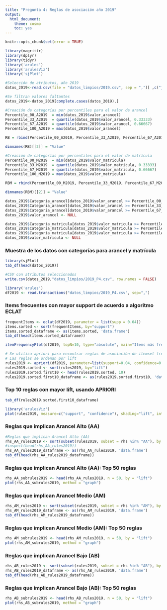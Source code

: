 ```yaml
---
title: "Pregunta 4: Reglas de asociación año 2019"
output: 
  html_document: 
    theme: cosmo
    toc: yes
---
```


```r
knitr::opts_chunk$set(error = TRUE)
```

```r
library(magrittr) 
library(dplyr)    
library(tidyr)
library('arules') 
library('arulesViz')
library('sjPlot')
```


```r
#Selección de atributos, año 2019
datos_2019<-read.csv(file = "datos_limpios/2019.csv", sep = ",")[ ,c("jornada","rango_edad","dur_total_carr","tipo_inst_3","area_conocimiento","region_sede","acreditada_inst","valor_arancel","valor_matricula")]
```

```r
#Se filtran valores faltantes
datos_2019<-datos_2019[complete.cases(datos_2019),]
```


```r
#Creación de categorías por percentiles para el valor de arancel
Percentile_00_A2019  = min(datos_2019$valor_arancel)
Percentile_33_A2019  = quantile(datos_2019$valor_arancel, 0.33333)
Percentile_67_A2019  = quantile(datos_2019$valor_arancel, 0.66667)
Percentile_100_A2019 = max(datos_2019$valor_arancel)

RB = rbind(Percentile_00_A2019, Percentile_33_A2019, Percentile_67_A2019, Percentile_100_A2019)

dimnames(RB)[[2]] = "Value"
```



```r
#Creación de categorías por percentiles para el valor de matrícula
Percentile_00_M2019  = min(datos_2019$valor_matricula)
Percentile_33_M2019  = quantile(datos_2019$valor_matricula, 0.33333)
Percentile_67_M2019  = quantile(datos_2019$valor_matricula, 0.66667)
Percentile_100_M2019 = max(datos_2019$valor_matricula)

RBM = rbind(Percentile_00_M2019, Percentile_33_M2019, Percentile_67_M2019, Percentile_100_M2019)

dimnames(RBM)[[2]] = "Value"
```

```r
datos_2019$Categoria_arancel[datos_2019$valor_arancel >= Percentile_00_A2019 & datos_2019$valor_arancel <  Percentile_33_A2019]  = "AB"
datos_2019$Categoria_arancel[datos_2019$valor_arancel >= Percentile_33_A2019 & datos_2019$valor_arancel <  Percentile_67_A2019]  = "AM"
datos_2019$Categoria_arancel[datos_2019$valor_arancel >= Percentile_67_A2019 & datos_2019$valor_arancel <= Percentile_100_A2019] = "AA"
datos_2019$valor_arancel <- NULL
```


```r
datos_2019$Categoria_matricula[datos_2019$valor_matricula >= Percentile_00_M2019 & datos_2019$valor_matricula <  Percentile_33_M2019]  = "MB"
datos_2019$Categoria_matricula[datos_2019$valor_matricula >= Percentile_33_M2019& datos_2019$valor_matricula <  Percentile_67_M2019]  = "MM"
datos_2019$Categoria_matricula[datos_2019$valor_matricula >= Percentile_67_M2019 & datos_2019$valor_matricula <= Percentile_100_M2019] = "MA"
datos_2019$valor_matricula <- NULL
```

### Muestra de los datos con categorías para arancel y matrícula
```r
library(sjPlot)
tab_df(head(datos_2019))
```

```r
#CSV con atributos seleccionados
write.csv(datos_2019,"datos_limpios/2019_P4.csv", row.names = FALSE)
```


```r
library('arules') 
df2019 <- read.transactions("datos_limpios/2019_P4.csv", sep=",")
```
### Items frecuentes con mayor support de acuerdo a algoritmo ECLAT
```r
frequentItems <- eclat(df2019, parameter = list(supp = 0.04))
items.sorted <- sort(frequentItems, by="support")
items.sorted_dataframe <- as(items.sorted, 'data.frame')
tab_df(head(items.sorted_dataframe))
```

```r
itemFrequencyPlot(df2019, topN=10, type="absolute", main="Items más frecuentes")
```



```r
# Se utiliza apriori para encontrar reglas de asociación de itemset frecuentes con support 4% y confidence 30%
# Las reglas se ordenan por lift
rules2019 <- apriori(df2019, parameter=list(support=0.04, confidence=0.3), minlen=2)
rules2019.sorted <- sort(rules2019, by="lift")
rules2019.sorted.first10 <- head(rules2019.sorted, 10)
rules2019.sorted.first10_dataframe <- as(rules2019.sorted.first10, 'data.frame')
```
### Top 10 reglas con mayor lift, usando APRIORI
```r
tab_df(rules2019.sorted.first10_dataframe)
```


```r
library('arulesViz') 
plot(rules2019, measure=c("support", "confidence"), shading="lift", interactive=FALSE, main= "Reglas de asociación 2019: 8484 reglas")
```

### Reglas que implican Arancel Alto (AA)
```r
#Reglas que implican Arancel Alto (AA)
rhs_AA_rules2019 <- sort(subset(rules2019, subset = rhs %in% "AA"), by = "lift")
#inspect(head(rhs_AA_rules2019))
rhs_AA_rules2019_dataframe <- as(rhs_AA_rules2019, 'data.frame')
tab_df(head(rhs_AA_rules2019_dataframe))
```
### Reglas que implican Arancel Alto (AA): Top 50 reglas
```r
rhs_AA_subrules2019 <- head(rhs_AA_rules2019, n = 50, by = "lift")
plot(rhs_AA_subrules2019, method = "graph")
```

### Reglas que implican Arancel Medio (AM)
```r
rhs_AM_rules2019 <- sort(subset(rules2019, subset = rhs %in% "AM"), by = "lift")
rhs_AM_rules2019_dataframe <- as(rhs_AM_rules2019, 'data.frame')
tab_df(head(rhs_AM_rules2019_dataframe))

```
### Reglas que implican Arancel Medio (AM): Top 50 reglas
```r
rhs_AM_subrules2019 <- head(rhs_AM_rules2019, n = 50, by = "lift")
plot(rhs_AM_subrules2019, method = "graph")
```
### Reglas que implican Arancel Bajo (AB)
```r
rhs_AB_rules2019 <- sort(subset(rules2019, subset = rhs %in% "AB"), by = "lift")
rhs_AB_rules2019_dataframe <- as(rhs_AB_rules2019, 'data.frame')
tab_df(head(rhs_AB_rules2019_dataframe))

```
### Reglas que implican Arancel Bajo (AB): Top 50 reglas
```r
rhs_AB_subrules2019 <- head(rhs_AB_rules2019, n = 50, by = "lift")
plot(rhs_AB_subrules2019, method = "graph")
```







